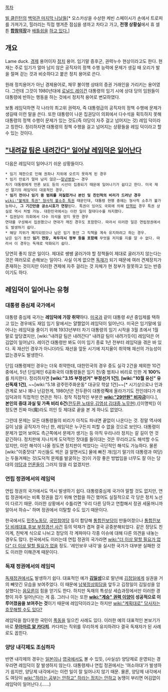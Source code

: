 [[목차]]
{{{#!html
<iframe src="http://www.snotr.com/embed/2163" width="400" height="330" frameborder="0"></iframe>}}}

[[빌 클린턴]]의 [http://www.snotr.com/video/2163/President_Clinton_s_last_days_in_office 백악관 마지막 나날들][* 오스카상을 수상한 케빈 스페이시가 손에서 트로피를 가져가고, 힐러리는 직접 챙겨준 점심을 생까고 차타고 가고, '''전쟁 상황실'''에서 휴 셀튼 '''[[합참의장]]'''과 [[배틀쉽]]을 [[안습|하고 있다.]]]

== 개요 ==

Lame duck. [[경제]] 용어이자 [[정치]] 용어. 임기말 증후군, 권력누수 현상이라고도 한다. 현재는 주로 임기가 얼마 남지 않은 공직자의 정책 수행 능력에 문제가 생길 때 오리가 발을 절며 걷는 것과 비슷하다고 붙은 정치 용어로 쓴다.

원래 정치용어가 아닌 경제용어로, 채무 불이행 상태의 증권 거래인을 가리키는 용어였다. 그런데 그것이 1980년대에 [[로널드 레이건]] 대통령의 임기 시에 상대 당의 임원들이 대통령에 반하는 행동을 하는 것에서 정치적 용어로 변모하였다.

보통 레임덕하면 각 나라의 최고위 권력자, 즉 대통령급의 공직자의 정책 수행에 문제가 생길때 이런 말을 쓴다. 또한 대통령이 나온 집권당이 의회에서 다수석을 획득하지 못해 대통령의 정책 수행이 문제가 있는 것도(즉 야당이 자주 걸고 넘어지는 것) 레임 덕이라고 칭한다. 정리하자면 대통령의 정책 수행을 걸고 넘어지는 상황들을 레임 덕이라고 할 수 있는 것이다.

== [["내려갈 팀은 내려간다" 일어날 레임덕은 일어난다]] ==
다음은 레임덕이 일어나기 쉬운 상황들이다.

 * 임기 제한으로 인해 권좌나 지위에 오르지 못하게 된 경우
 * 임기 만료가 얼마 남지 않은~~[[말년병장]]~~ 경우
 차기 대통령에게 언론 보도 등의 시선이 집중되기 때문에 일어나기가 쉽다고 한다. 미국 재선 말기의 레임덕이 대표적인 경우.
 * '''임기 전이나 임기 중 범죄를 저질렀거나 본인 및 친인척의 비리가 드러난 경우'''
 [[wiki:"불체포 특권" 형사적 불소추 특권]] 때문인데, 대통령 현행 중에는 형사적 소추가 불가능하나, '''그 기간만큼 공소시효가 연장'''된다. 특권이 있어도 국회에 의해 [[탄핵]]된 경우 특권 상실로 역시 처벌 가능. 대한민국에서는 이런 일이 절대다수를 차지했다.
 * 집권당이 의회에서 다수 의석을 얻지 못한 경우
 연대를 구성해서 집권했으나 연대가 깨진 경우도 포함한다. 따라서 이러한 일은 연립정권에서도 발생하기 쉽다.
 * 해당 지위가 폐지되었으나 남은 임기 동안 그 직책을 계속 유지하려고 하는 경우.
 남은 임기 동안 '''임기 연장, 꼭두각시 정부 등을 포함해''' 무엇을 저지를 지를 알 수 없다. 따라서 이 경우는 독재로 악화되기 쉽다.

당연히 좋지 않은 일이다. 제대로 쌩쌩 굴러가야 할 정책들이 제대로 굴러가지 않는다는 것은 여러모로 손해보는 일이다. 사실 이게 없으면 [[독재]]가 되기 때문에 여러 견제장치가 존재하는 것이지만 이러한 견제에 자주 걸리는 것 자체가 현 정부가 잘못하고 있는 반증이기도 하다.

== 레임덕이 일어나는 유형 ==
=== 대통령 중심제 국가에서 ===
대통령 중심제 국가는 '''레임덕에 가장 취약'''하다. [[미국]]과 같이 대통령 4년 중임제를 택하고 있는 경우에도 재임 임기 말에서는 얄짤없이 레임덕이 일어난다. 미국은 임기말에 일어나는 레임덕을 줄이기 위해 1933년부터 차기 대통령의 임기 시작을 3월 초에서 1월 말로 앞당겼지만, [wiki:"내려갈 팀은 내려간다" 내려갈 팀이 내려가듯이] 레임덕은 어김없이 일어났다. 레이건 대통령만 봐도 이미 임기 종료 1년 전부터 레임덕을 겪은 바 있다. 꼭 재선인 경우가 아니더라도 재선을 앞둔 시기에 지지율이 취약해 재선의 가능성이 없는경우도 발생한다.

단임 대통령제인 경우는 더욱 취약한데, 대한민국의 경우 중도 실각 2건을 제외한 10건 중에서, 5년 단임제인 6공화국의 대통령들은 임기 전/중 범죄나 비리로 인한 게 '''100%'''를 차지한다. 정리하자면 '''[wiki:"3.15 부정선거" 부정선거 1건]''', '''[wiki:"10월 유신" 유신독재 1건]''', ~~[wiki:"5.18 광주민주화운동" 대규모 학살 1건]~~[* 시기상으로나 인과관계로 보나 꽤나 난감한게, 1980년은 전두환이 대통령'''직'''에 올라가기도 전인데다가 레임덕과의 직접적인 연관은 적다. 정작 직접적인 부분은 '''[[wiki:"29만원" 비자금]]'''이다.], '''본인의 중대 과실 및 가족 비리 6건'''([[전두환]],[[노태우]],[[김영삼]],[[김대중]],[[노무현]]),{[이명박]} 이정도면 진짜 마(魔)라도 끼인 듯 제대로 끝을 본 게 하나도 없었다.

그런데 문제는 모든 대통령들의 비리가 아직도 파내면 끝없이 나온다는 것. 정말 역사에 길이 남을 공직자가 아닌 한, 레임덕은 누구든지 피할 수 없을 것으로 보인다. 대통령이 문제가 없어 보여도 측근쪽에서 문제가 생기는 등 아직 우리나라 정치는 갈 길이 먼 것 같긴하다. 정치판에 지나치게 도덕적인 잣대를 들이대는 것은 무리라고도 해석할 수도 있지만, 이런 해석이 나올 정도면 정치판이 썩었다는 극단적인 해석도 가능하다. 물론 [wiki:"이중잣대" 자신들도 썩은 걸 알면서도] 물에 빠진 개(임기 말기의 대통령과 여당)는 두들겨패는 것(도덕적 문제를 발굴하는 것)이 가장 좋은 방법임을 너무도 잘 아는 당대의 [[야당]]과 [[언론]]들이 그러지 않을 리 없겠지만.
=== 연립 정권에서의 레임덕 ===
연립 정권의 국가에서도 역시 발생하기 쉽다. 대통령중심제 국가야 말할 것도 없지만, 연립 정권에서는 비록 정권을 잡기 위해 연합을 하긴 했어도 실질적으로 각 당은 정치 노선이 다르기 때문. 이러한 상황에서 수틀리면 '우리 다른 당하고 연합해서 정권 세울꺼니까 알아서 하슈~' 하며 정권에서 이탈할 수도 있기 때문이다.

한국에서도 [[민주노동당]], [[국민참여당]] 등이 합당해 [[통합진보당]]이 만들어졌으나 [[통합진보당 비례대표 후보 부정경선 사건]] 등의 악재가 겹쳐 결국 공중분해되었다. 같은 정당도 친이계, 친박계 식으로 나뉘고 정당의 각 계파마다 각종 이슈에 대해 다른 의견을 내놓는 경우도 많다. 한국에서도 이러는데 연립 정권의 국가라면 [[wiki:"더 이상 말할 필요가 없다" 더 이상 말할 필요가 없을]] 정도. '레인보우 내각'을 실시한 국가가 대부분 실패한 것도 이러한 이해관계 때문이다.
=== 독재 정권에서의 레임덕 ===
[[독재]]정권에서도 발생하기 쉽다. 대표적인 예가 '''[[김일성]]'''으로 말년에 [[김정일]]에게 실권을 거의 빼앗긴 모습을 보여주었다. 이 때문에 [[남북정상회담]]을 앞두고 김정일이 김일성을 암살했다는 [[음모론]]이 힘을 얻기도 한다. 하지만 독재의 특성상 세습과정에서만 이러한 경향이 자주 일어난다는 게 흠. 그러나 이는 또한 '''[[wiki:"계승" 권력 이양]]이 성공적으로 이루어졌음을 보여주는 것'''이기 때문에 레임덕이라고는 하지만 [[wiki:"계획대로" 당사자는 흐뭇해할 수도 있다?]]

레임덕을 참다못한 국민이 [[폭동]]을 일으킨 사례도 있다. 이러한 예의 대표적인 본보기가 바로 '''[[무아마르 알 카다피]]'''. 카다피는 직위를 무리하게 유지하려다 결국 독재자가 된 사례로도 꼽힌다.
=== 양당 내각제도 조심하자 ===
반면 내각제의 경우는 [[일본]]이나 [[영국]]에서도 볼 수 있듯, (사실상) 양당제로 운영되는 경우라면 레임덕이 잘 발생하지 않는다. 대통령제나 연립 정권에서는 '여소야대'가 발생하기 쉽지만, 양당제 내각에서는 이런 일이 잘 일어나지 않기 때문. 물론, 양당제 내각에서도 여당이 [[wiki:"하라는 공부는 안하고" 하라는 정치는 안하고]] 농땡이 부리면 어김없이 레임덕이 일어난다.(……)
